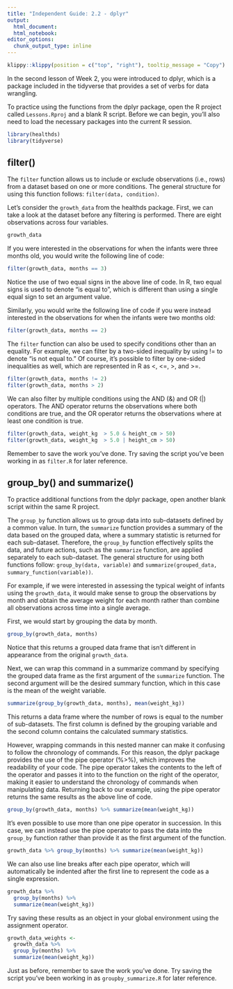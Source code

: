 ```yaml
---
title: "Independent Guide: 2.2 - dplyr"
output: 
  html_document:
  html_notebook:
editor_options: 
  chunk_output_type: inline
---
```


```r
klippy::klippy(position = c("top", "right"), tooltip_message = "Copy")
```

In the second lesson of Week 2, you were introduced to dplyr, which is a package
included in the tidyverse that provides a set of verbs for data wrangling.

To practice using the functions from the dplyr package, open the R project called
`Lessons.Rproj` and a blank R script. Before we can begin, you'll also need to
load the necessary packages into the current R session.

```r
library(healthds)
library(tidyverse)
```

## filter()

The `filter` function allows us to include or exclude observations
(i.e., rows) from a dataset based on one or more conditions. The general
structure for using this function follows: `filter(data, condition)`.

Let's consider the `growth_data` from the healthds package. First, we can take a
look at the dataset before any filtering is performed. There are eight
observations across four variables.

```r
growth_data
```

If you were interested in the observations for when the infants were three
months old, you would write the following line of code:

```r
filter(growth_data, months == 3)
```

Notice the use of two equal signs in the above line of code. In R, two equal
signs is used to denote "is equal to", which is different than using a single
equal sign to set an argument value.

Similarly, you would write the following line of code if you were instead
interested in the observations for when the infants were two months old:

```r
filter(growth_data, months == 2)
```

The `filter` function can also be used to specify conditions other than an
equality. For example, we can filter by a two-sided inequality by using != to
denote "is not equal to." Of course, it's possible to filter by one-sided
inequalities as well, which are represented in R as <, <=, >, and >=.

```r
filter(growth_data, months != 2)
filter(growth_data, months > 2)
```

We can also filter by multiple conditions using the AND (&) and OR (|)
operators. The AND operator returns the observations where both conditions are
true, and the OR operator returns the observations where at least one condition
is true.

```r
filter(growth_data, weight_kg  > 5.0 & height_cm > 50)
filter(growth_data, weight_kg  > 5.0 | height_cm > 50)
```

Remember to save the work you've done. Try saving the script you've been working
in as `filter.R` for later reference.

## group_by() and summarize()

To practice additional functions from the dplyr package, open another blank
script within the same R project.

The `group_by` function allows us to group data into sub-datasets defined by a
common value. In turn, the `summarize` function provides a summary of the data
based on the grouped data, where a summary statistic is returned for each
sub-dataset. Therefore, the `group_by` function effectively splits the data, and
future actions, such as the `summarize` function, are applied separately to each
sub-dataset. The general structure for using both functions follow:
`group_by(data, variable)` and `summarize(grouped_data, summary_function(variable))`.

For example, if we were interested in assessing the typical weight of infants
using the `growth_data`, it would make sense to group the observations by month
and obtain the average weight for each month rather than combine all
observations across time into a single average.

First, we would start by grouping the data by month.

```r
group_by(growth_data, months)
```

Notice that this returns a grouped data frame that isn't different in appearance
from the original `growth_data`.

Next, we can wrap this command in a summarize command by specifying the grouped
data frame as the first argument of the `summarize` function. The second
argument will be the desired summary function, which in this case is the mean
of the weight variable.

```r
summarize(group_by(growth_data, months), mean(weight_kg))
```

This returns a data frame where the number of rows is equal to the number of
sub-datasets. The first column is defined by the grouping variable and the
second column contains the calculated summary statistics.

However, wrapping commands in this nested manner can make it confusing to
follow the chronology of commands. For this reason, the dplyr package provides
the use of the pipe operator (%>%), which improves the readability of your code.
The pipe operator takes the contents to the left of the operator and passes it
into to the function on the right of the operator, making it easier to
understand the chronology of commands when manipulating data. Returning back to
our example, using the pipe operator returns the same results as the above line
of code.

```r
group_by(growth_data, months) %>% summarize(mean(weight_kg))
```

It's even possible to use more than one pipe operator in succession. In this
case, we can instead use the pipe operator to pass the data into the `group_by`
function rather than provide it as the first argument of the function.

```r
growth_data %>% group_by(months) %>% summarize(mean(weight_kg))
```

We can also use line breaks after each pipe operator, which will automatically
be indented after the first line to represent the code as a single expression.

```r
growth_data %>%
  group_by(months) %>%
  summarize(mean(weight_kg))
```

Try saving these results as an object in your global environment using the
assignment operator.

```r
growth_data_weights <-
  growth_data %>%
  group_by(months) %>%
  summarize(mean(weight_kg))
```

Just as before, remember to save the work you've done. Try saving the script
you've been working in as `groupby_summarize.R` for later reference.
